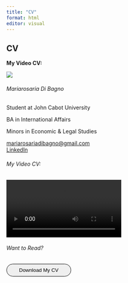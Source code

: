 ```yaml
---
title: "CV"
format: html
editor: visual
---
```


## CV

**My Video CV:**
```{=html}
<!-- Your HTML code here -->
<div id="main">


        <div id="left-col">

            <div id="profile-circle">
                <img src="img-mara.jpeg" id="profile-img">
            </div>
            <h6 id="name">Mariarosaria Di Bagno</h6>
            <p class="body-small">Student at John Cabot University</p>
            <p class="body-small">BA in International Affairs</p>
            <p class="body-small">Minors in Economic & Legal Studies</p>
            <a href="mailto: mariarosariadibagno@gmail.com">mariarosariadibagno@gmail.com</a>
            <br>
            <a href="https://www.linkedin.com/in/mariarosaria-di-bagno-7a03232b7/">LinkedIn</a>


        </div>

        <div id="right-col">
            
            <h6>My Video CV:</h6>
            <video controls src="Video-CV.mp4" type="video/mp4">
                Your browser does not support the video tag.
              </video>

              <h6 style="width: 100%;">Want to Read?</h6>
              <a href="path_to_your_cv/CV.docx" download="CV.docx" style="text-decoration: none;">
                <button style="padding: 8px 32px; border: solid 1px black; border-radius: 300px; cursor: pointer;">
                  Download My CV
                </button>
              </a>
              
              
              

        </div>


    </div>

              
              



```